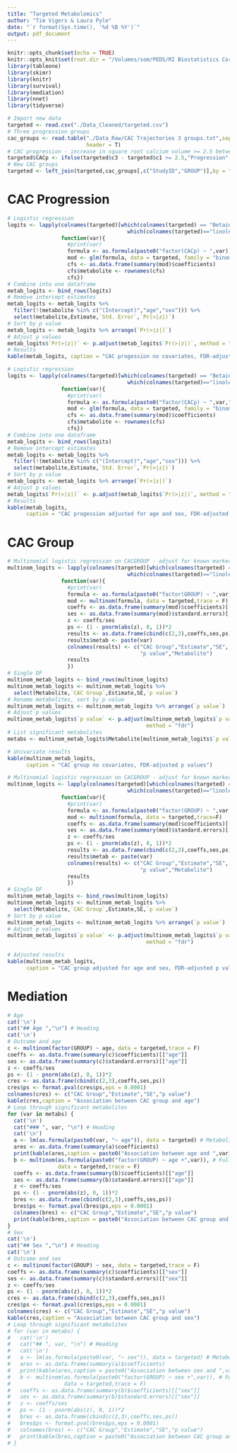 ```yaml
---
title: "Targeted Metabolomics"
author: "Tim Vigers & Laura Pyle"
date: "`r format(Sys.time(), '%d %B %Y')`"
output: pdf_document
---
```


```r
knitr::opts_chunk$set(echo = TRUE)
knitr::opts_knit$set(root.dir = "/Volumes/som/PEDS/RI Biostatistics Core/Shared/Shared Projects/Laura/BDC/Projects/Janet Snell-Bergeon/AHA collaborative grant")
library(tableone)
library(skimr)
library(knitr)
library(survival)
library(mediation)
library(nnet)
library(tidyverse)
```

```r
# Import new data
targeted <- read.csv("./Data_Cleaned/targeted.csv")
# Three progression groups
cac_groups <- read.table("./Data_Raw/CAC Trajectories 3 groups.txt",sep = "\t",
                         header = T)
# CAC progression - increase in square root calcium volume >= 2.5 between baseline and visit 3
targeted$CACp <- ifelse(targeted$c3 - targeted$c1 >= 2.5,"Progression","No Progression")
# New CAC groups
targeted <- left_join(targeted,cac_groups[,c("StudyID","GROUP")],by = "StudyID")
```

# CAC Progression

```r
# Logistic regression
logits <- lapply(colnames(targeted)[which(colnames(targeted) == "Betaine"):
                                      which(colnames(targeted)=="linoleic.acid")], 
                 function(var){
                   #print(var)
                   formula <- as.formula(paste0("factor(CACp) ~ ",var))
                   mod <- glm(formula, data = targeted, family = "binomial") 
                   cfs <- as.data.frame(summary(mod)$coefficients)
                   cfs$metabolite <- rownames(cfs)
                   cfs})
# Combine into one dataframe
metab_logits <- bind_rows(logits)
# Remove intercept estimates
metab_logits <- metab_logits %>% 
  filter(!(metabolite %in% c("(Intercept)","age","sex"))) %>% 
  select(metabolite,Estimate,`Std. Error`,`Pr(>|z|)`)
# Sort by p value
metab_logits <- metab_logits %>% arrange(`Pr(>|z|)`)
# Adjust p values
metab_logits$`Pr(>|z|)` <- p.adjust(metab_logits$`Pr(>|z|)`, method = "fdr")
# Results
kable(metab_logits, caption = "CAC progession no covariates, FDR-adjusted p values")
```

\pagebreak

```r
# Logistic regression
logits <- lapply(colnames(targeted)[which(colnames(targeted) == "Betaine"):
                                      which(colnames(targeted)=="linoleic.acid")], 
                 function(var){
                   #print(var)
                   formula <- as.formula(paste0("factor(CACp) ~ ",var,"+age+sex"))
                   mod <- glm(formula, data = targeted, family = "binomial") 
                   cfs <- as.data.frame(summary(mod)$coefficients)
                   cfs$metabolite <- rownames(cfs)
                   cfs})
# Combine into one dataframe
metab_logits <- bind_rows(logits)
# Remove intercept estimates
metab_logits <- metab_logits %>% 
  filter(!(metabolite %in% c("(Intercept)","age","sex"))) %>% 
  select(metabolite,Estimate,`Std. Error`,`Pr(>|z|)`)
# Sort by p value
metab_logits <- metab_logits %>% arrange(`Pr(>|z|)`)
# Adjust p values
metab_logits$`Pr(>|z|)` <- p.adjust(metab_logits$`Pr(>|z|)`, method = "fdr")
# Results
kable(metab_logits, 
      caption = "CAC progession adjusted for age and sex, FDR-adjusted p values")
```

\pagebreak

# CAC Group

```r
# Multinomial logistic regression on CACGROUP - adjust for known markers
multinom_logits <- lapply(colnames(targeted)[which(colnames(targeted) == "Betaine"):
                                      which(colnames(targeted)=="linoleic.acid")], 
                 function(var){
                   #print(var)
                   formula <- as.formula(paste0("factor(GROUP) ~ ",var))
                   mod <- multinom(formula, data = targeted,trace = F) 
                   coeffs <- as.data.frame(summary(mod)$coefficients)[[var]]
                   ses <- as.data.frame(summary(mod)$standard.errors)[[var]]
                   z <- coeffs/ses
                   ps <- (1 - pnorm(abs(z), 0, 1))*2
                   results <- as.data.frame(cbind(c(2,3),coeffs,ses,ps))
                   results$metab <- paste(var)
                   colnames(results) <- c("CAC Group","Estimate","SE",
                                          "p value","Metabolite")
                   results
                   })
# Single DF
multinom_metab_logits <- bind_rows(multinom_logits)
multinom_metab_logits <- multinom_metab_logits %>% 
  select(Metabolite,`CAC Group`,Estimate,SE,`p value`)
# Rename metabolites, sort by p value
multinom_metab_logits <- multinom_metab_logits %>% arrange(`p value`)
# Adjust p values
multinom_metab_logits$`p value` <- p.adjust(multinom_metab_logits$`p value`,
                                            method = "fdr")
# List significant metabolites
metabs <- multinom_metab_logits$Metabolite[multinom_metab_logits$`p value` < 0.05]
```

```r
# Univariate results
kable(multinom_metab_logits, 
      caption = "CAC group no covariates, FDR-adjusted p values")
```

\pagebreak

```r
# Multinomial logistic regression on CACGROUP - adjust for known markers
multinom_logits <- lapply(colnames(targeted)[which(colnames(targeted) == "Betaine"):
                                      which(colnames(targeted)=="linoleic.acid")], 
                 function(var){
                   #print(var)
                   formula <- as.formula(paste0("factor(GROUP) ~ ",var,"+age+sex"))
                   mod <- multinom(formula, data = targeted,trace=F) 
                   coeffs <- as.data.frame(summary(mod)$coefficients)[[var]]
                   ses <- as.data.frame(summary(mod)$standard.errors)[[var]]
                   z <- coeffs/ses
                   ps <- (1 - pnorm(abs(z), 0, 1))*2
                   results <- as.data.frame(cbind(c(2,3),coeffs,ses,ps))
                   results$metab <- paste(var)
                   colnames(results) <- c("CAC Group","Estimate","SE",
                                          "p value","Metabolite")
                   results
                   })
# Single DF
multinom_metab_logits <- bind_rows(multinom_logits)
multinom_metab_logits <- multinom_metab_logits %>% 
  select(Metabolite,`CAC Group`,Estimate,SE,`p value`)
# Sort by p value
multinom_metab_logits <- multinom_metab_logits %>% arrange(`p value`)
# Adjust p values
multinom_metab_logits$`p value` <- p.adjust(multinom_metab_logits$`p value`,
                                            method = "fdr")
```

```r
# Adjusted results
kable(multinom_metab_logits, 
      caption = "CAC group adjusted for age and sex, FDR-adjusted p values")
```

\pagebreak

# Mediation

```r
# Age
cat('\n')  
cat("## Age ","\n") # Heading
cat('\n')
# Outcome and age
c <- multinom(factor(GROUP) ~ age, data = targeted,trace = F)
coeffs <- as.data.frame(summary(c)$coefficients)[["age"]]
ses <- as.data.frame(summary(c)$standard.errors)[["age"]]
z <- coeffs/ses
ps <- (1 - pnorm(abs(z), 0, 1))*2
cres <- as.data.frame(cbind(c(2,3),coeffs,ses,ps))
cres$ps <- format.pval(cres$ps,eps = 0.0001)
colnames(cres) <- c("CAC Group","Estimate","SE","p value")
kable(cres,caption = "Association between CAC group and age")
# Loop through significant metabolites
for (var in metabs) {
  cat('\n')  
  cat("### ", var, "\n") # Heading
  cat('\n')
  a <- lm(as.formula(paste0(var, "~ age")), data = targeted) # Metabolite by age
  ares <- as.data.frame(summary(a)$coefficients)
  print(kable(ares,caption = paste0("Association between age and ",var)))
  b <- multinom(as.formula(paste0("factor(GROUP) ~ age +",var)), # Full model
                data = targeted,trace = F)
  coeffs <- as.data.frame(summary(b)$coefficients)[["age"]]
  ses <- as.data.frame(summary(b)$standard.errors)[["age"]]
  z <- coeffs/ses
  ps <- (1 - pnorm(abs(z), 0, 1))*2
  bres <- as.data.frame(cbind(c(2,3),coeffs,ses,ps))
  bres$ps <- format.pval(bres$ps,eps = 0.0001)
  colnames(bres) <- c("CAC Group","Estimate","SE","p value")
  print(kable(bres,caption = paste0("Association between CAC group and age, adjusted for ",var)))
}
# Sex
cat('\n')  
cat("## Sex ","\n") # Heading
cat('\n')
# Outcome and sex
c <- multinom(factor(GROUP) ~ sex, data = targeted,trace = F)
coeffs <- as.data.frame(summary(c)$coefficients)[["sex"]]
ses <- as.data.frame(summary(c)$standard.errors)[["sex"]]
z <- coeffs/ses
ps <- (1 - pnorm(abs(z), 0, 1))*2
cres <- as.data.frame(cbind(c(2,3),coeffs,ses,ps))
cres$ps <- format.pval(cres$ps,eps = 0.0001)
colnames(cres) <- c("CAC Group","Estimate","SE","p value")
kable(cres,caption = "Association between CAC group and sex")
# Loop through significant metabolites
# for (var in metabs) {
#   cat('\n')
#   cat("## ", var, "\n") # Heading
#   cat('\n')
#   a <- lm(as.formula(paste0(var, "~ sex")), data = targeted) # Metabolite by sex
#   ares <- as.data.frame(summary(a)$coefficients)
#   print(kable(ares,caption = paste0("Association between sex and ",var)))
#   b <- multinom(as.formula(paste0("factor(GROUP) ~ sex +",var)), # Full model
#                 data = targeted,trace = F)
#   coeffs <- as.data.frame(summary(b)$coefficients)[["sex"]]
#   ses <- as.data.frame(summary(b)$standard.errors)[["sex"]]
#   z <- coeffs/ses
#   ps <- (1 - pnorm(abs(z), 0, 1))*2
#   bres <- as.data.frame(cbind(c(2,3),coeffs,ses,ps))
#   bres$ps <- format.pval(bres$ps,eps = 0.0001)
#   colnames(bres) <- c("CAC Group","Estimate","SE","p value")
#   print(kable(bres,caption = paste0("Association between CAC group and sex, adjusted for ",var)))
# }
```